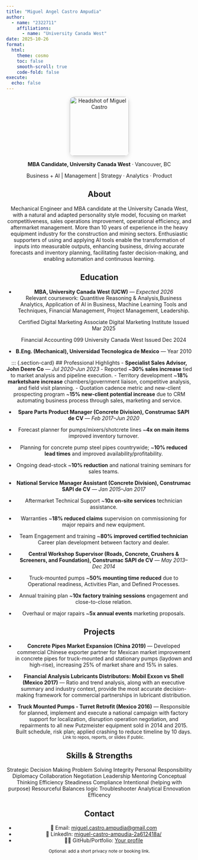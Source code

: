 ```yaml
---
title: "Miguel Angel Castro Ampudia"
author: 
  - name: "2322711"
    affiliations:
      - name: "University Canada West"
date: 2025-10-26
format:
  html:
    theme: cosmo
    toc: false
    smooth-scroll: true
    code-fold: false
execute:
  echo: false
---
```


<div style="text-align:center; margin-bottom:1rem;">
  <img src="images/headshot.jpg"
       alt="Headshot of Miguel Castro"
       width="160"
       style="border-radius:12px; box-shadow:0 4px 12px rgba(0,0,0,0.15);">
  
  <p><strong>MBA Candidate, University Canada West</strong> · Vancouver, BC</p>
  <p class="lead">Business + AI | Management | Strategy · Analytics · Product</p>
  <p class="contact">
    <a href="mailto:miguel.castro.ampudia@gmail.com" title="Email"><i class="bi bi-envelope-fill"></i></a>
    <i class="fas fa-envelope"></i>
  </a>
    <a href="https://www.linkedin.com/in/miguel-castro-ampudia-2a612418a/" target="_blank"><i class="bi bi-linkedin"></i></a> 
    <a href="https://github.com" target="_blank"><i class="bi bi-github"></i></a></a>
  </p>


::: {.section-card}
## About <i class="bi-person-circle"style="color:#0056b3; font-size:1.1em;"></i>
Mechanical Engineer and MBA candidate at the University Canada West, with a natural and adapted personality style model, focusing on market competitiveness, sales operations improvement, operational efficiency, and aftermarket management. More than 10 years of experience in the heavy equipment industry for the construction and mining sectors. Enthusiastic supporters of using and applying AI tools enable the transformation of inputs into measurable outputs, enhancing business, driving accurate forecasts and inventory planning, facilitating faster decision-making, and enabling automation and continuous learning.
:::

::: {.section-card}
## Education <i class="bi bi-mortarboard-fill"style="color:#0056b3; font-size:1.1em;"></i>
- **MBA, University Canada West (UCW)** — *Expected 2026*  
  Relevant coursework: Quantitive Reasoning & Analysis,Business Analytics, Application of AI in Business, Machine Learning Tools and Techniques, Financial Management, Project Management, Leadership.
  
  Certified Digital Marketing Associate
  Digital Marketing Institute
  Issued Mar 2025

  Financial Accounting 099
  University Canada West
  Issued Dec 2024

- **B.Eng. (Mechanical), Universidad Tecnologica de Mexico** — Year 2010  
:::

::: {.section-card}
## Professional Highlights <i class="bi bi-briefcase-fill"style="color:#0056b3; font-size:1.1em;"></i>
- <strong> Specialist Sales Advisor, John Deere Co</strong> — *Jul 2020–Jun 2023*
- Reported ~**30% sales increase** tied to market analysis and pipeline execution.
- Territory development ~**18% marketshare increase** chambers/government liaison, competitive analysis, and field visit planning.
- Quotation cadence metric and new-client prospecting program ~**15% new-client potential increase** due to CRM automating business process through sales, marketing and service.

- <strong>Spare Parts Product Manager (Concrete Division), Construmac SAPI de CV</strong> — *Feb 2017–Jun 2020* 
- Forecast planner for pumps/mixers/shotcrete lines ~**4x on main items** improved inventory turnover.
- Planning for concrete pump steel pipes countrywide; ~**10% reduced lead times** and improved availability/profitability.
- Ongoing dead-stock ~**10% reduction** and national training seminars for sales teams. 

- <strong>National Service Manager Assistant (Concrete Division), Construmac SAPI de CV</strong> — *Jan 2015–Jan 2017*
- Aftermarket Technical Support ~**10x on-site services** technician assistance.
-  Warranties ~**18% reduced claims** supervision on commissioning for major repairs and new equipment.
- Team Engagement and training ~**80% improved certified technician** Career plan development between factory and dealer.

- <strong>Central Workshop Supervisor (Roads, Concrete, Crushers & Screeners, and Foundation), Construmac SAPI de CV</strong> — *May 2013–Dec 2014*
- Truck-mounted pumps ~**50% mounting time reduced** due to Operational readiness, Activities Plan, and Defined Processes.
- Annual training plan ~**10x factory training sessions** engagement and close-to-close relation.
- Overhaul or major rapairs ~**5x annual events** marketing proposals.     

::: {.section-card}
## Projects <i class="bi bi-diagram-3-fill"style="color:#0056b3; font-size:1.1em;"></i>

- **Concrete Pipes Market Expansion (China 2019)** — 
Developed commercial Chinese exporter partner for Mexican market improvement in concrete pipes for truck-mounted and stationary pumps (laydown and high-rise), increasing 25% of market share and 15% in sales.

- **Financial Analysis Lubricants Distributors: Mobil Exxon vs Shell (Mexico 2017)** — Ratio and trend analysis, along with an executive summary and industry context, provide the most accurate decision-making framework for commercial partnerships in lubricant distribution.

- **Truck Mounted Pumps - Turret Retrofit (Mexico 2016)** — 
Responsible for planned, implement and execute a national campaign with factory support for localization, disruption operation negotiation, and repairments to all new Putzmeister equipment sold in 2014 and 2015. Built schedule, risk plan; applied crashing to reduce timeline by 10 days.
<small class="muted">Link to repos, reports, or slides if public.</small>
:::

::: {.section-card}
## <i class="bi bi-gear-fill"style="color:#0056b3; font-size:1.1em;"></i> Skills & Strengths <i class="bi bi-star-fill"style="color:#0056b3; font-size:1.1em;"></i>
<span class="badge bg-primary">Strategic Decision Making</span>
<span class="badge bg-primary">Problem Solving</span>
<span class="badge bg-primary">Integrity</span>
<span class="badge bg-primary">Personal Responsibility</span>
<span class="badge bg-primary">Diplomacy</span>
<span class="badge bg-primary">Collaboration</span>
<span class="badge bg-primary">Negotiation</span>
<span class="badge bg-primary">Leadership</span>
<span class="badge bg-primary">Mentoring</span>
<span class="badge bg-primary">Conceptual Thinking</span>
<span class="badge bg-primary">Efficiency</span>
<span class="badge bg-primary">Steadiness</span>
<span class="badge bg-primary">Compliance</span>
<span class="badge bg-primary">Intentional (helping with purpose)</span>
<span class="badge bg-primary">Resourceful</span>
<span class="badge bg-primary">Balances logic</span>
<span class="badge bg-primary">Troubleshooter</span>
<span class="badge bg-primary">Analytical</span>
<span class="badge bg-primary">Ennovation</span>
<span class="badge bg-primary">Efficency</span>
:::

::: {.section-card}
## Contact <i class="bi bi-envelope-fill"style="color:#0056b3; font-size:1.1em;"></i>
- 📧 Email: <a href="mailto:miguel@example.com">miguel.castro.ampudia@gmail.com</a>  
- 🔗 LinkedIn: <a href="https://www.linkedin.com">miguel-castro-ampudia-2a612418a/</a>  
- 🧑‍💻 GitHub/Portfolio: <a href="https://github.com">Your profile</a>  

<small class="muted">Optional: add a short privacy note or booking link.</small>
:::
